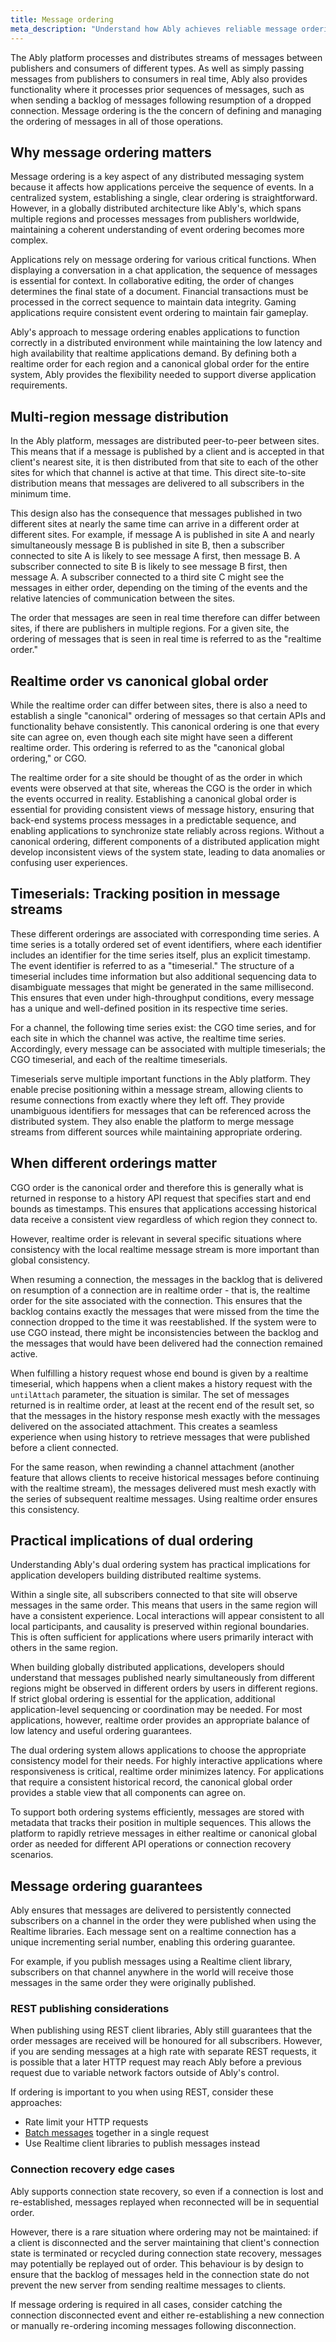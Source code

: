 ```yaml
---
title: Message ordering
meta_description: "Understand how Ably achieves reliable message ordering across its platform."
---
```


The Ably platform processes and distributes streams of messages between publishers and consumers of different types. As well as simply passing messages from publishers to consumers in real time, Ably also provides functionality where it processes prior sequences of messages, such as when sending a backlog of messages following resumption of a dropped connection. Message ordering is the the concern of defining and managing the ordering of messages in all of those operations.

## Why message ordering matters

Message ordering is a key aspect of any distributed messaging system because it affects how applications perceive the sequence of events. In a centralized system, establishing a single, clear ordering is straightforward. However, in a globally distributed architecture like Ably's, which spans multiple regions and processes messages from publishers worldwide, maintaining a coherent understanding of event ordering becomes more complex.

Applications rely on message ordering for various critical functions. When displaying a conversation in a chat application, the sequence of messages is essential for context. In collaborative editing, the order of changes determines the final state of a document. Financial transactions must be processed in the correct sequence to maintain data integrity. Gaming applications require consistent event ordering to maintain fair gameplay.

Ably's approach to message ordering enables applications to function correctly in a distributed environment while maintaining the low latency and high availability that realtime applications demand. By defining both a realtime order for each region and a canonical global order for the entire system, Ably provides the flexibility needed to support diverse application requirements.

## Multi-region message distribution

In the Ably platform, messages are distributed peer-to-peer between sites. This means that if a message is published by a client and is accepted in that client's nearest site, it is then distributed from that site to each of the other sites for which that channel is active at that time. This direct site-to-site distribution means that messages are delivered to all subscribers in the minimum time.

This design also has the consequence that messages published in two different sites at nearly the same time can arrive in a different order at different sites. For example, if message A is published in site A and nearly simultaneously message B is published in site B, then a subscriber connected to site A is likely to see message A first, then message B. A subscriber connected to site B is likely to see message B first, then message A. A subscriber connected to a third site C might see the messages in either order, depending on the timing of the events and the relative latencies of communication between the sites.

The order that messages are seen in real time therefore can differ between sites, if there are publishers in multiple regions. For a given site, the ordering of messages that is seen in real time is referred to as the "realtime order."

## Realtime order vs canonical global order

While the realtime order can differ between sites, there is also a need to establish a single "canonical" ordering of messages so that certain APIs and functionality behave consistently. This canonical ordering is one that every site can agree on, even though each site might have seen a different realtime order. This ordering is referred to as the "canonical global ordering," or CGO.

The realtime order for a site should be thought of as the order in which events were observed at that site, whereas the CGO is the order in which the events occurred in reality. Establishing a canonical global order is essential for providing consistent views of message history, ensuring that back-end systems process messages in a predictable sequence, and enabling applications to synchronize state reliably across regions. Without a canonical ordering, different components of a distributed application might develop inconsistent views of the system state, leading to data anomalies or confusing user experiences.

## Timeserials: Tracking position in message streams

These different orderings are associated with corresponding time series. A time series is a totally ordered set of event identifiers, where each identifier includes an identifier for the time series itself, plus an explicit timestamp. The event identifier is referred to as a "timeserial." The structure of a timeserial includes time information but also additional sequencing data to disambiguate messages that might be generated in the same millisecond. This ensures that even under high-throughput conditions, every message has a unique and well-defined position in its respective time series.

For a channel, the following time series exist: the CGO time series, and for each site in which the channel was active, the realtime time series. Accordingly, every message can be associated with multiple timeserials; the CGO timeserial, and each of the realtime timeserials.

Timeserials serve multiple important functions in the Ably platform. They enable precise positioning within a message stream, allowing clients to resume connections from exactly where they left off. They provide unambiguous identifiers for messages that can be referenced across the distributed system. They also enable the platform to merge message streams from different sources while maintaining appropriate ordering.

## When different orderings matter

CGO order is the canonical order and therefore this is generally what is returned in response to a history API request that specifies start and end bounds as timestamps. This ensures that applications accessing historical data receive a consistent view regardless of which region they connect to.

However, realtime order is relevant in several specific situations where consistency with the local realtime message stream is more important than global consistency.

When resuming a connection, the messages in the backlog that is delivered on resumption of a connection are in realtime order - that is, the realtime order for the site associated with the connection. This ensures that the backlog contains exactly the messages that were missed from the time the connection dropped to the time it was reestablished. If the system were to use CGO instead, there might be inconsistencies between the backlog and the messages that would have been delivered had the connection remained active.

When fulfilling a history request whose end bound is given by a realtime timeserial, which happens when a client makes a history request with the `untilAttach` parameter, the situation is similar. The set of messages returned is in realtime order, at least at the recent end of the result set, so that the messages in the history response mesh exactly with the messages delivered on the associated attachment. This creates a seamless experience when using history to retrieve messages that were published before a client connected.

For the same reason, when rewinding a channel attachment (another feature that allows clients to receive historical messages before continuing with the realtime stream), the messages delivered must mesh exactly with the series of subsequent realtime messages. Using realtime order ensures this consistency.

## Practical implications of dual ordering

Understanding Ably's dual ordering system has practical implications for application developers building distributed realtime systems.

Within a single site, all subscribers connected to that site will observe messages in the same order. This means that users in the same region will have a consistent experience. Local interactions will appear consistent to all local participants, and causality is preserved within regional boundaries. This is often sufficient for applications where users primarily interact with others in the same region.

When building globally distributed applications, developers should understand that messages published nearly simultaneously from different regions might be observed in different orders by users in different regions. If strict global ordering is essential for the application, additional application-level sequencing or coordination may be needed. For most applications, however, realtime order provides an appropriate balance of low latency and useful ordering guarantees.

The dual ordering system allows applications to choose the appropriate consistency model for their needs. For highly interactive applications where responsiveness is critical, realtime order minimizes latency. For applications that require a consistent historical record, the canonical global order provides a stable view that all components can agree on.

To support both ordering systems efficiently, messages are stored with metadata that tracks their position in multiple sequences. This allows the platform to rapidly retrieve messages in either realtime or canonical global order as needed for different API operations or connection recovery scenarios.

## Message ordering guarantees <a id="ordering-guarantees"/>

Ably ensures that messages are delivered to persistently connected subscribers on a channel in the order they were published when using the Realtime libraries. Each message sent on a realtime connection has a unique incrementing serial number, enabling this ordering guarantee.

For example, if you publish messages using a Realtime client library, subscribers on that channel anywhere in the world will receive those messages in the same order they were originally published.

### REST publishing considerations <a id="rest-considerations"/>

When publishing using REST client libraries, Ably still guarantees that the order messages are received will be honoured for all subscribers. However, if you are sending messages at a high rate with separate REST requests, it is possible that a later HTTP request may reach Ably before a previous request due to variable network factors outside of Ably's control.

If ordering is important to you when using REST, consider these approaches:
- Rate limit your HTTP requests
- [Batch messages](/docs/messages/batch) together in a single request
- Use Realtime client libraries to publish messages instead

### Connection recovery edge cases <a id="recovery-edge-cases"/>

Ably supports connection state recovery, so even if a connection is lost and re-established, messages replayed when reconnected will be in sequential order.

However, there is a rare situation where ordering may not be maintained: if a client is disconnected and the server maintaining that client's connection state is terminated or recycled during connection state recovery, messages may potentially be replayed out of order. This behaviour is by design to ensure that the backlog of messages held in the connection state do not prevent the new server from sending realtime messages to clients.

If message ordering is required in all cases, consider catching the connection disconnected event and either re-establishing a new connection or manually re-ordering incoming messages following disconnection.
